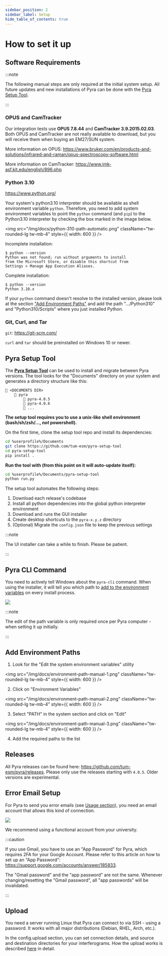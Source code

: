 ```yaml
---
sidebar_position: 2
sidebar_label: Setup
hide_table_of_contents: true
---
```


# How to set it up

## Software Requirements

:::note

The following manual steps are only required at the initial system setup. All future updates and new installations of Pyra can be done with the [Pyra Setup Tool](#pyra-setup-tool).

:::

### OPUS and CamTracker

Our integration tests use **OPUS 7.8.44** and **CamTracker 3.9.2015.02.03**. Both OPUS and CamTracker are not really available to download, but you will receive them when buying an EM27/SUN system.

More information on OPUS: https://www.bruker.com/en/products-and-solutions/infrared-and-raman/opus-spectroscopy-software.html

More information on CamTracker: https://www.imk-asf.kit.edu/english/896.php

### Python 3.10

https://www.python.org/

Your system's python3.10 interpreter should be available as shell environment variable `python`. Therefore, you need to add system environment variables to point the `python` command (and `pip`) to the Python3.10 interpreter by checking the box marked in the image below.

<img
  src="/img/docs/python-310-path-automatic.png"
  className="tw-rounded-lg tw-mb-4"
  style={{ width: 600 }}
/>

<div className="tw-mb-2">
  <span className="tw-bg-red-200 tw-text-red-900 tw-rounded tw-px-1 tw-font-semibold tw-py-0.5 -tw-my-0.5">
    Incomplete installation:
  </span>
</div>

```
$ python --version
Python was not found; run without arguments to install
from the Microsoft Store, or disable this shortcut from
Settings > Manage App Execution Aliases.
```

<div className="tw-mb-2">
  <span className="tw-bg-green-200 tw-text-green-900 tw-rounded tw-px-1 tw-font-semibold tw-py-0.5 -tw-my-0.5">
    Complete installation:
  </span>
</div>

```
$ python --version
Python 3.10.x
```

If your `python` command doesn't resolve to the installed version, please look at the section ["Add Environment Paths"](#add-environment-paths) and add the path ".../Python310" and "Python310/Scripts" where you just installed Python.

### Git, Curl, and Tar

`git`: https://git-scm.com/

`curl` and `tar` should be preinstalled on Windows 10 or newer.

## Pyra Setup Tool

The [**Pyra Setup Tool**](https://github.com/tum-esm/pyra-setup-tool) can be used to install and migrate between Pyra versions. The tool looks for the "Documents" directory on your system and generates a directory structure like this:

```
📁 <DOCUMENTS DIR>
    📁 pyra
        📁 pyra-4.0.5
        📁 pyra-4.0.6
        📁 ...
```

**The setup tool requires you to use a unix-like shell environment (bash/sh/zsh/..., _not_ powershell).**

On the first time, clone the setup tool repo and install its dependencies:

```bash
cd %userprofile%/Documents
git clone https://github.com/tum-esm/pyra-setup-tool
cd pyra-setup-tool
pip install .
```

**Run the tool with (from this point on it will auto-update itself):**

```bash
cd %userprofile%/Documents/pyra-setup-tool
python run.py
```

The setup tool automates the following steps:

1. Download each release's codebase
2. Install all python dependencies into the global python interpreter environment
3. Download and runs the GUI installer
4. Create desktop shortcuts to the `pyra-x.y.z` directory
5. (Optional) Migrate the `config.json` file to keep the previous settings

:::note

The UI installer can take a while to finish. Please be patient.

:::

## Pyra CLI Command

You need to actively tell Windows about the `pyra-cli` command. When using the installer, it will tell you which path to [add to the environment variables](#add-environment-paths) on every install process.

<img src="/img/docs/pyra-cli-path-request.png" className="tw-rounded tw-mb-4" />

:::note

The edit of the path variable is only required once per Pyra computer - when setting it up initially.

:::

## Add Environment Paths

1. Look for the "Edit the system environment variables" utility

<img
  src="/img/docs/environment-path-manual-1.png"
  className="tw-rounded-lg tw-mb-4"
  style={{ width: 600 }}
/>

2. Click on "Environment Variables"

<img
  src="/img/docs/environment-path-manual-2.png"
  className="tw-rounded-lg tw-mb-4"
  style={{ width: 600 }}
/>

3. Select "PATH" in the system section and click on "Edit"

<img
  src="/img/docs/environment-path-manual-3.png"
  className="tw-rounded-lg tw-mb-4"
  style={{ width: 600 }}
/>

4. Add the required paths to the list

## Releases

All Pyra releases can be found here: <span className="tw-break-all">https://github.com/tum-esm/pyra/releases</span>. Please only use the releases starting with `4.0.5`. Older versions are experimental.

## Error Email Setup

For Pyra to send you error emails (see [Usage section](/docs/user-guide/usage-overview#error-emails)), you need an email account that allows this kind of connection.

<img src="/img/docs/email-config.png" className="tw-rounded-lg tw-mb-4" />

We recommend using a functional account from your university.

:::caution

If you use Gmail, you have to use an "App Password" for Pyra, which requires 2FA for your Google Account. Please refer to this article on how to set up an "App Password": <span className="tw-break-all">https://support.google.com/accounts/answer/185833</span>.

The "Gmail password" and the "app password" are not the same. Whenever changing/resetting the "Gmail password", all "app passwords" will be invalidated.

:::

## Upload

You need a server running Linux that Pyra can connect to via SSH - using a password. It works with all major distributions (Debian, RHEL, Arch, etc.).

In the config.upload section, you can set connection details, and source and destination directories for your interferograms. How the upload works is described [here](/docs/user-guide/upload) in detail.
